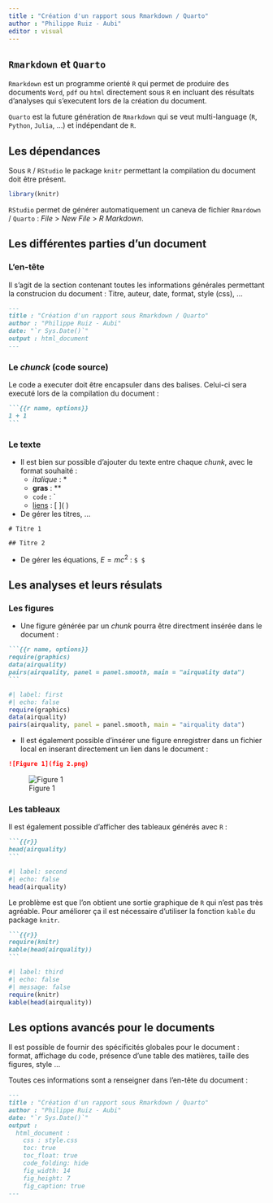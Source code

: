 ```yaml
---
title : "Création d'un rapport sous Rmarkdown / Quarto"
author : "Philippe Ruiz - Aubi"
editor : visual
---
```


## `Rmarkdown` et `Quarto`

`Rmarkdown` est un programme orienté `R` qui permet de produire des documents `Word`, `pdf` ou `html` directement sous `R` en incluant des résultats d'analyses qui s'executent lors de la création du document.

`Quarto` est la future génération de `Rmarkdown` qui se veut multi-language (`R`, `Python`, `Julia`, ...) et indépendant de `R`.

## Les dépendances

Sous `R` / `RStudio` le package `knitr` permettant la compilation du document doit être présent.

``` r
library(knitr)
```

`RStudio` permet de générer automatiquement un caneva de fichier `Rmardown` / `Quarto` : *File* \> *New File* \> *R Markdown*.

## Les différentes parties d'un document

### L'en-tête

Il s'agit de la section contenant toutes les informations générales permettant la construcion du document : Titre, auteur, date, format, style (css), ...

```markdown
---
title : "Création d'un rapport sous Rmarkdown / Quarto"
author : "Philippe Ruiz - Aubi"
date: "`r Sys.Date()`"
output : html_document 
---
```

### Le *chunck* (code source)

Le code a executer doit être encapsuler dans des balises. Celui-ci sera executé lors de la compilation du document :

````markdown
```{{r name, options}}
1 + 1
```
````

### Le texte

- Il est bien sur possible d'ajouter du texte entre chaque *chunk*, avec le format souhaité :
  - *italique* : *
  - **gras** : **
  - `code` : `
  - [liens](https://rmarkdown.rstudio.com/) : \[ \]\(  \)

- De gérer les titres, ...
````
# Titre 1

## Titre 2
````

- De gérer les équations, $E = mc^{2}$ : `$ $`

## Les analyses et leurs résulats

### Les figures

- Une figure générée par un *chunk* pourra être directment insérée dans le document :

````markdown
```{{r name, options}}
require(graphics)
data(airquality)
pairs(airquality, panel = panel.smooth, main = "airquality data")
```
````
```r
#| label: first
#| echo: false
require(graphics)
data(airquality)
pairs(airquality, panel = panel.smooth, main = "airquality data")
```

- Il est également possible d'insérer une figure enregistrer dans un fichier local en inserant directement un lien dans le document :

````markdown
![Figure 1](fig 2.png)
````

![Figure 1](fig 2.png)

### Les tableaux

Il est également possible d'afficher des tableaux générés avec `R` :

````markdown
```{{r}}
head(airquality)
```
````

```r
#| label: second
#| echo: false
head(airquality)
```

Le problème est que l'on obtient une sortie graphique de `R` qui n'est pas très
agréable. Pour améliorer ça il est nécessaire d'utiliser la fonction `kable` du package `knitr`.

````markdown
```{{r}}
require(knitr)
kable(head(airquality))
```
````

```r
#| label: third
#| echo: false
#| message: false
require(knitr)
kable(head(airquality))
```

## Les options avancés pour le documents

Il est possible de fournir des spécificités globales pour le document : format, 
affichage du code, présence d'une table des matières, taille des figures, style ...

Toutes ces informations sont a renseigner dans l'en-tête du document :

```markdown
---
title : "Création d'un rapport sous Rmarkdown / Quarto"
author : "Philippe Ruiz - Aubi"
date: "`r Sys.Date()`"
output : 
  html_document :
    css : style.css
    toc: true
    toc_float: true
    code_folding: hide
    fig_width: 14
    fig_height: 7
    fig_caption: true
---
```
